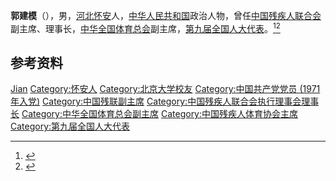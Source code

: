 '''郭建模'''（{{bd|1942年|12月|2005年|5月2日}}），男，[[河北|河北]][[怀安县|怀安]]人，[[中华人民共和国|中华人民共和国]]政治人物，曾任[[中国残疾人联合会|中国残疾人联合会]]副主席、理事长，[[中华全国体育总会|中华全国体育总会]]副主席，[[第九届全国人大代表|第九届全国人大代表]]。<ref>{{Cite web|title=郭建模同志逝世|url=http://news.sina.com.cn/o/2005-05-16/18155903209s.shtml|accessdate=2020-09-02|work=新华网}}</ref><ref>{{Cite book|title=中华人民共和国职官志|author=何虎生, 李耀东, 向常福主编|publisher=中国社会出版社|year=2003|isbn=9787800883934|location=北京|pages=}}</ref>

== 参考资料 ==
{{reflist}}

{{中国人物小作品}}

{{Authority control}}
{{DEFAULTSORT:Guo郭}}
[[Category:郭姓|Jian]]
[[Category:怀安人|Category:怀安人]]
[[Category:北京大学校友|Category:北京大学校友]]
[[Category:中国共产党党员_(1971年入党)|Category:中国共产党党员 (1971年入党)]]
[[Category:中国残联副主席|Category:中国残联副主席]]
[[Category:中国残疾人联合会执行理事会理事长|Category:中国残疾人联合会执行理事会理事长]]
[[Category:中华全国体育总会副主席|Category:中华全国体育总会副主席]]
[[Category:中国残疾人体育协会主席|Category:中国残疾人体育协会主席]]
[[Category:第九届全国人大代表|Category:第九届全国人大代表]]